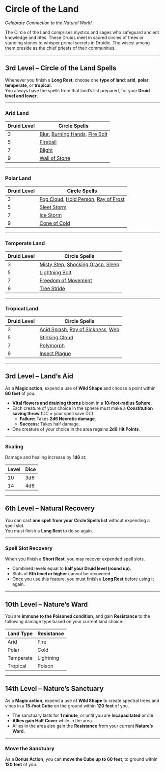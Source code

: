 # Circle of the Land

_Celebrate Connection to the Natural World._

The Circle of the Land comprises mystics and sages who safeguard ancient knowledge and rites. These Druids meet in sacred circles of trees or standing stones to whisper primal secrets in Druidic. The wisest among them preside as the chief priests of their communities.

---

## 3rd Level – Circle of the Land Spells

Whenever you finish a **Long Rest**, choose one **type of land**: **arid**, **polar**, **temperate**, or **tropical**.  
You always have the spells from that land’s list prepared, for your **Druid level and lower**.

---

### Arid Land

| Druid Level | Circle Spells                                                                                                                                                           |
| ----------- | ----------------------------------------------------------------------------------------------------------------------------------------------------------------------- |
| 3           | [Blur](http://dnd2024.wikidot.com/spell:blur), [Burning Hands](http://dnd2024.wikidot.com/spell:burning-hands), [Fire Bolt](http://dnd2024.wikidot.com/spell:fire-bolt) |
| 5           | [Fireball](http://dnd2024.wikidot.com/spell:fireball)                                                                                                                   |
| 7           | [Blight](http://dnd2024.wikidot.com/spell:blight)                                                                                                                       |
| 9           | [Wall of Stone](http://dnd2024.wikidot.com/spell:wall-of-stone)                                                                                                         |

---

### Polar Land

| Druid Level | Circle Spells                                                                                                                                                                       |
| ----------- | ----------------------------------------------------------------------------------------------------------------------------------------------------------------------------------- |
| 3           | [Fog Cloud](http://dnd2024.wikidot.com/spell:fog-cloud), [Hold Person](http://dnd2024.wikidot.com/spell:hold-person), [Ray of Frost](http://dnd2024.wikidot.com/spell:ray-of-frost) |
| 5           | [Sleet Storm](http://dnd2024.wikidot.com/spell:sleet-storm)                                                                                                                         |
| 7           | [Ice Storm](http://dnd2024.wikidot.com/spell:ice-storm)                                                                                                                             |
| 9           | [Cone of Cold](http://dnd2024.wikidot.com/spell:cone-of-cold)                                                                                                                       |

---

### Temperate Land

| Druid Level | Circle Spells                                                                                                                                                                 |
| ----------- | ----------------------------------------------------------------------------------------------------------------------------------------------------------------------------- |
| 3           | [Misty Step](http://dnd2024.wikidot.com/spell:misty-step), [Shocking Grasp](http://dnd2024.wikidot.com/spell:shocking-grasp), [Sleep](http://dnd2024.wikidot.com/spell:sleep) |
| 5           | [Lightning Bolt](http://dnd2024.wikidot.com/spell:lightning-bolt)                                                                                                             |
| 7           | [Freedom of Movement](http://dnd2024.wikidot.com/spell:freedom-of-movement)                                                                                                   |
| 9           | [Tree Stride](http://dnd2024.wikidot.com/spell:tree-stride)                                                                                                                   |

---

### Tropical Land

| Druid Level | Circle Spells                                                                                                                                                                 |
| ----------- | ----------------------------------------------------------------------------------------------------------------------------------------------------------------------------- |
| 3           | [Acid Splash](http://dnd2024.wikidot.com/spell:acid-splash), [Ray of Sickness](http://dnd2024.wikidot.com/spell:ray-of-sickness), [Web](http://dnd2024.wikidot.com/spell:web) |
| 5           | [Stinking Cloud](http://dnd2024.wikidot.com/spell:stinking-cloud)                                                                                                             |
| 7           | [Polymorph](http://dnd2024.wikidot.com/spell:polymorph)                                                                                                                       |
| 9           | [Insect Plague](http://dnd2024.wikidot.com/spell:insect-plague)                                                                                                               |

---

## 3rd Level – Land’s Aid

As a **Magic action**, expend a use of **Wild Shape** and choose a point within **60 feet** of you.

- **Vital flowers and draining thorns** bloom in a **10-foot-radius Sphere**.
- Each creature of your choice in the sphere must make a **Constitution saving throw** (DC = your spell save DC).
  - **Failure:** Takes **2d6 Necrotic damage**.
  - **Success:** Takes half damage.
- One creature of your choice in the area regains **2d6 Hit Points**.

---

### Scaling

Damage and healing increase by **1d6** at:

| Level | Dice |
| ----- | ---- |
| 10    | 3d6  |
| 14    | 4d6  |

---

## 6th Level – Natural Recovery

You can cast **one spell from your Circle Spells list** without expending a spell slot.  
You must finish a **Long Rest** to do so again.

---

### Spell Slot Recovery

When you finish a **Short Rest**, you may recover expended spell slots.

- Combined levels equal to **half your Druid level (round up)**.
- Slots of **6th level or higher** cannot be recovered.
- Once you use this feature, you must finish a **Long Rest** before using it again.

---

## 10th Level – Nature’s Ward

You are **immune to the Poisoned condition**, and gain **Resistance** to the following damage type based on your current land choice:

| Land Type | Resistance |
| --------- | ---------- |
| Arid      | Fire       |
| Polar     | Cold       |
| Temperate | Lightning  |
| Tropical  | Poison     |

---

## 14th Level – Nature’s Sanctuary

As a **Magic action**, expend a use of **Wild Shape** to create spectral trees and vines in a **15-foot Cube** on the ground within **120 feet** of you.

- The sanctuary lasts for **1 minute**, or until you are **Incapacitated** or die.
- **Allies gain Half Cover** while in the area.
- Allies in the area also gain the **Resistance** from your current **Nature’s Ward**.

---

### Move the Sanctuary

As a **Bonus Action**, you can **move the Cube up to 60 feet**, to ground within **120 feet** of you.
